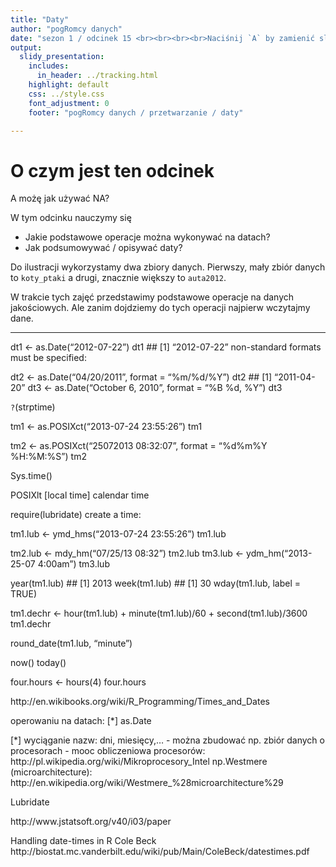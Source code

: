 ```yaml
---
title: "Daty"
author: "pogRomcy danych"
date: "sezon 1 / odcinek 15 <br><br><br><br>Naciśnij `A` by zamienić slajdy na ciągły tekst. <br> Naciśnij `T` by wyświetlić spis treści."
output:
  slidy_presentation:
    includes:
      in_header: ../tracking.html
    highlight: default
    css: ../style.css
    font_adjustment: 0
    footer: "pogRomcy danych / przetwarzanie / daty"

---
```


# O czym jest ten odcinek

A możę jak używać NA?

W tym odcinku nauczymy się

- Jakie podstawowe operacje można wykonywać na datach?
- Jak podsumowywać / opisywać daty?


Do ilustracji wykorzystamy dwa zbiory danych. Pierwszy, mały zbiór danych to `koty_ptaki` a drugi, znacznie większy to `auta2012`.


W trakcie tych zajęć przedstawimy podstawowe operacje na danych jakościowych. 
Ale zanim dojdziemy do tych operacji najpierw wczytajmy dane.

---

dt1 <- as.Date("2012-07-22")
dt1
## [1] "2012-07-22"
non-standard formats must be specified:

dt2 <- as.Date("04/20/2011", format = "%m/%d/%Y")
dt2
## [1] "2011-04-20"
dt3 <- as.Date("October 6, 2010", format = "%B %d, %Y")
dt3



`?`(strptime)


tm1 <- as.POSIXct("2013-07-24 23:55:26")
tm1

tm2 <- as.POSIXct("25072013 08:32:07", format = "%d%m%Y %H:%M:%S")
tm2

Sys.time()


POSIXlt [local time]
calendar time

require(lubridate)
create a time:

tm1.lub <- ymd_hms("2013-07-24 23:55:26")
tm1.lub

tm2.lub <- mdy_hm("07/25/13 08:32")
tm2.lub
tm3.lub <- ydm_hm("2013-25-07 4:00am")
tm3.lub

year(tm1.lub)
## [1] 2013
week(tm1.lub)
## [1] 30
wday(tm1.lub, label = TRUE)

tm1.dechr <- hour(tm1.lub) + minute(tm1.lub)/60 + second(tm1.lub)/3600
tm1.dechr

round_date(tm1.lub, "minute")

now()
today()

four.hours <- hours(4)
four.hours


http://en.wikibooks.org/wiki/R_Programming/Times_and_Dates



operowaniu na datach:
[*] as.Date

[*] wyciąganie nazw: dni, miesięcy,...
- można zbudować np. zbiór danych o procesorach - mooc obliczeniowa procesorów:
http://pl.wikipedia.org/wiki/Mikroprocesory_Intel
np.Westmere (microarchitecture):
http://en.wikipedia.org/wiki/Westmere_%28microarchitecture%29


Lubridate

http://www.jstatsoft.org/v40/i03/paper

Handling date-times in R
Cole Beck
http://biostat.mc.vanderbilt.edu/wiki/pub/Main/ColeBeck/datestimes.pdf

